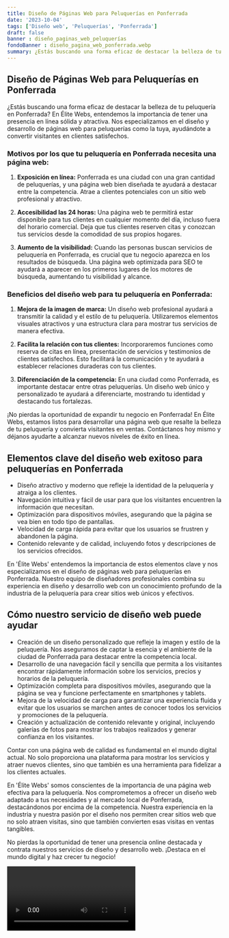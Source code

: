 ```yaml
---
title: Diseño de Páginas Web para Peluquerías en Ponferrada
date: '2023-10-04'
tags: ['Diseño web', 'Peluquerías', 'Ponferrada']
draft: false
banner : diseño_paginas_web_peluquerías
fondoBanner : diseño_pagina_web_ponferrada.webp
summary: ¿Estás buscando una forma eficaz de destacar la belleza de tu peluquería en Ponferrada? En Élite Webs, entendemos la importancia de tener una presencia en línea sólida y atractiva. Nos especializamos en el diseño y desarrollo de páginas web para peluquerías como la tuya, ayudándote a convertir visitantes en clientes satisfechos.
---
```


## Diseño de Páginas Web para Peluquerías en Ponferrada

¿Estás buscando una forma eficaz de destacar la belleza de tu peluquería en Ponferrada? En Élite Webs, entendemos la importancia de tener una presencia en línea sólida y atractiva. Nos especializamos en el diseño y desarrollo de páginas web para peluquerías como la tuya, ayudándote a convertir visitantes en clientes satisfechos.

### Motivos por los que tu peluquería en Ponferrada necesita una página web:

1. **Exposición en línea:** Ponferrada es una ciudad con una gran cantidad de peluquerías, y una página web bien diseñada te ayudará a destacar entre la competencia. Atrae a clientes potenciales con un sitio web profesional y atractivo.

2. **Accesibilidad las 24 horas:** Una página web te permitirá estar disponible para tus clientes en cualquier momento del día, incluso fuera del horario comercial. Deja que tus clientes reserven citas y conozcan tus servicios desde la comodidad de sus propios hogares.

3. **Aumento de la visibilidad:** Cuando las personas buscan servicios de peluquería en Ponferrada, es crucial que tu negocio aparezca en los resultados de búsqueda. Una página web optimizada para SEO te ayudará a aparecer en los primeros lugares de los motores de búsqueda, aumentando tu visibilidad y alcance.

### Beneficios del diseño web para tu peluquería en Ponferrada:

1. **Mejora de la imagen de marca:** Un diseño web profesional ayudará a transmitir la calidad y el estilo de tu peluquería. Utilizaremos elementos visuales atractivos y una estructura clara para mostrar tus servicios de manera efectiva.

2. **Facilita la relación con tus clientes:** Incorporaremos funciones como reserva de citas en línea, presentación de servicios y testimonios de clientes satisfechos. Esto facilitará la comunicación y te ayudará a establecer relaciones duraderas con tus clientes.

3. **Diferenciación de la competencia:** En una ciudad como Ponferrada, es importante destacar entre otras peluquerías. Un diseño web único y personalizado te ayudará a diferenciarte, mostrando tu identidad y destacando tus fortalezas.

¡No pierdas la oportunidad de expandir tu negocio en Ponferrada! En Élite Webs, estamos listos para desarrollar una página web que resalte la belleza de tu peluquería y convierta visitantes en ventas. Contáctanos hoy mismo y déjanos ayudarte a alcanzar nuevos niveles de éxito en línea.

<GifSeo />

<Cta />

## Elementos clave del diseño web exitoso para peluquerías en Ponferrada

- Diseño atractivo y moderno que refleje la identidad de la peluquería y atraiga a los clientes.
- Navegación intuitiva y fácil de usar para que los visitantes encuentren la información que necesitan.
- Optimización para dispositivos móviles, asegurando que la página se vea bien en todo tipo de pantallas.
- Velocidad de carga rápida para evitar que los usuarios se frustren y abandonen la página.
- Contenido relevante y de calidad, incluyendo fotos y descripciones de los servicios ofrecidos.
  
En 'Élite Webs' entendemos la importancia de estos elementos clave y nos especializamos en el diseño de páginas web para peluquerías en Ponferrada. Nuestro equipo de diseñadores profesionales combina su experiencia en diseño y desarrollo web con un conocimiento profundo de la industria de la peluquería para crear sitios web únicos y efectivos.

## Cómo nuestro servicio de diseño web puede ayudar

- Creación de un diseño personalizado que refleje la imagen y estilo de la peluquería. Nos aseguramos de captar la esencia y el ambiente de la ciudad de Ponferrada para destacar entre la competencia local.
- Desarrollo de una navegación fácil y sencilla que permita a los visitantes encontrar rápidamente información sobre los servicios, precios y horarios de la peluquería.
- Optimización completa para dispositivos móviles, asegurando que la página se vea y funcione perfectamente en smartphones y tablets.
- Mejora de la velocidad de carga para garantizar una experiencia fluida y evitar que los usuarios se marchen antes de conocer todos los servicios y promociones de la peluquería.
- Creación y actualización de contenido relevante y original, incluyendo galerías de fotos para mostrar los trabajos realizados y generar confianza en los visitantes.

Contar con una página web de calidad es fundamental en el mundo digital actual. No solo proporciona una plataforma para mostrar los servicios y atraer nuevos clientes, sino que también es una herramienta para fidelizar a los clientes actuales.

En 'Élite Webs' somos conscientes de la importancia de una página web efectiva para la peluquería. Nos comprometemos a ofrecer un diseño web adaptado a tus necesidades y al mercado local de Ponferrada, destacándonos por encima de la competencia. Nuestra experiencia en la industria y nuestra pasión por el diseño nos permiten crear sitios web que no solo atraen visitas, sino que también convierten esas visitas en ventas tangibles.

No pierdas la oportunidad de tener una presencia online destacada y contrata nuestros servicios de diseño y desarrollo web. ¡Destaca en el mundo digital y haz crecer tu negocio!

<Video />

<CtaBot job='Peluquerías' city='Ponferrada'/>

<Gmaps query='Ponferrada+españa+maps' />